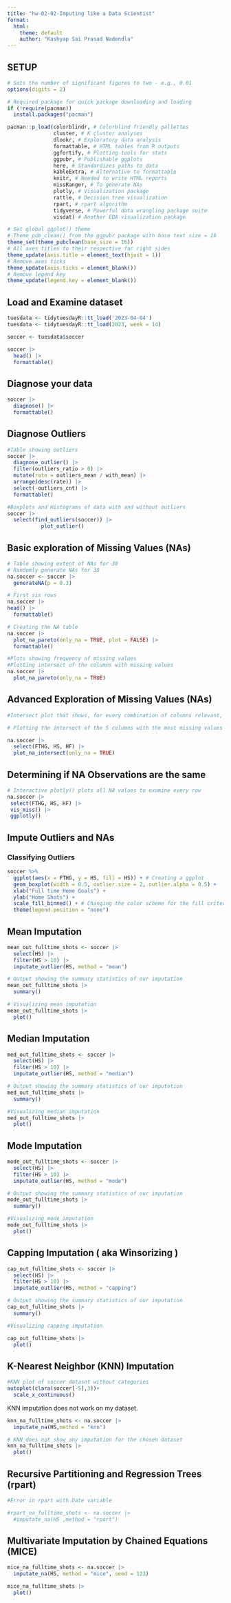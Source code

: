 ```yaml
---
title: "hw-02-02-Imputing like a Data Scientist"
format:
  html:
    theme: default
    author: "Kashyap Sai Prasad Nadendla"
---
```


## SETUP

```r

# Sets the number of significant figures to two - e.g., 0.01
options(digits = 2)

# Required package for quick package downloading and loading 
if (!require(pacman))
  install.packages("pacman")

pacman::p_load(colorblindr, # Colorblind friendly pallettes
               cluster, # K cluster analyses
               dlookr, # Exploratory data analysis
               formattable, # HTML tables from R outputs
               ggfortify, # Plotting tools for stats
               ggpubr, # Publishable ggplots
               here, # Standardizes paths to data
               kableExtra, # Alternative to formattable
               knitr, # Needed to write HTML reports
               missRanger, # To generate NAs
               plotly, # Visualization package
               rattle, # Decision tree visualization
               rpart, # rpart algorithm
               tidyverse, # Powerful data wrangling package suite
               visdat) # Another EDA visualization package

# Set global ggplot() theme
# Theme pub_clean() from the ggpubr package with base text size = 16
theme_set(theme_pubclean(base_size = 16)) 
# All axes titles to their respective far right sides
theme_update(axis.title = element_text(hjust = 1))
# Remove axes ticks
theme_update(axis.ticks = element_blank()) 
# Remove legend key
theme_update(legend.key = element_blank())
```

## Load and Examine dataset

```r

tuesdata <- tidytuesdayR::tt_load('2023-04-04')
tuesdata <- tidytuesdayR::tt_load(2023, week = 14)
```

```r

soccer <- tuesdata$soccer

soccer |>
  head() |>
  formattable()
```

## Diagnose your data

```r

soccer |>
  diagnose() |>
  formattable()
```

## Diagnose Outliers

```r

#Table showing outliers
soccer |>
  diagnose_outlier() |>
  filter(outliers_ratio > 0) |>  
  mutate(rate = outliers_mean / with_mean) |>
  arrange(desc(rate)) |> 
  select(-outliers_cnt) |>
  formattable()
```

```r


#Boxplots and Histograms of data with and without outliers
soccer |>
  select(find_outliers(soccer)) |>
           plot_outlier()
```

## Basic exploration of Missing Values (NAs)

```r
# Table showing extent of NAs for 30
# Randomly generate NAs for 30
na.soccer <- soccer |>
  generateNA(p = 0.3)

# First six rows
na.soccer |>
head() |>
  formattable()
```

```r

# Creating the NA table
na.soccer |>
  plot_na_pareto(only_na = TRUE, plot = FALSE) |>
  formattable() 
```

```r

#Plots showing frequency of missing values
#Plotting intersect of the columns with missing values
na.soccer |>
  plot_na_pareto(only_na = TRUE)
```

## Advanced Exploration of Missing Values (NAs)

```r

#Intersect plot that shows, for every combination of columns relevant, how many missing values are common

# Plotting the intersect of the 5 columns with the most missing values

na.soccer |>
  select(FTHG, HS, HF) |>
  plot_na_intersect(only_na = TRUE)
```

## Determining if NA Observations are the same

```r

# Interactive plotly() plots all NA values to examine every row
na.soccer |>
 select(FTHG, HS, HF) |>
 vis_miss() |>
 ggplotly()
```

## Impute Outliers and NAs

### Classifying Outliers

```r

soccer %>% 
  ggplot(aes(x = FTHG, y = HS, fill = HS)) + # Creating a ggplot
  geom_boxplot(width = 0.5, outlier.size = 2, outlier.alpha = 0.5) +
  xlab("Full time Home Goals") +
  ylab("Home Shots") + 
  scale_fill_binned() + # Changing the color scheme for the fill criteria
  theme(legend.position = "none")
```

## Mean Imputation

```r

mean_out_fulltime_shots <- soccer |>
  select(HS) |>
  filter(HS > 10) |>
  imputate_outlier(HS, method = "mean")

# Output showing the summary statistics of our imputation
mean_out_fulltime_shots |>
  summary()
```

```r

# Visualizing mean imputation
mean_out_fulltime_shots |>
  plot()
```

## Median Imputation

```r

med_out_fulltime_shots <- soccer |>
  select(HS) |>
  filter(HS > 10) |>
  imputate_outlier(HS, method = "median")

# Output showing the summary statistics of our imputation
med_out_fulltime_shots |>
  summary()
```

```r

#Visualizing median imputation
med_out_fulltime_shots |>
  plot()
```

## Mode Imputation

```r

mode_out_fulltime_shots <- soccer |>
  select(HS) |>
  filter(HS > 10) |>
  imputate_outlier(HS, method = "mode")

# Output showing the summary statistics of our imputation
mode_out_fulltime_shots |>
  summary()
```

```r

#Visualizing mode imputation
mode_out_fulltime_shots |>
  plot()
```

## Capping Imputation ( aka Winsorizing )

```r

cap_out_fulltime_shots <- soccer |>
  select(HS) |>
  filter(HS > 10) |>
  imputate_outlier(HS, method = "capping")

# Output showing the summary statistics of our imputation
cap_out_fulltime_shots |>
  summary()
```

```r

#Visualizing capping imputation

cap_out_fulltime_shots |>
  plot()
```

## K-Nearest Neighbor (KNN) Imputation

```r

#KNN plot of soccer dataset without categories
autoplot(clara(soccer[-5],3))+
  scale_x_continuous()
```

KNN imputation does not work on my dataset.

```r

knn_na_fulltime_shots <- na.soccer |>
  imputate_na(HS,method = "knn")

# KNN does not show any imputation for the chosen dataset
knn_na_fulltime_shots |>
  plot()
```

## Recursive Partitioning and Regression Trees (rpart)

```r

#Error in rpart with Date variable

#rpart_na_fulltime_shots <- na.soccer |>
  #imputate_na(HS ,method = "rpart")
```

## Multivariate Imputation by Chained Equations (MICE)

```r

mice_na_fulltime_shots <- na.soccer |>
  imputate_na(HS, method = "mice", seed = 123)
```

```r

mice_na_fulltime_shots |>
  plot()
```

\
